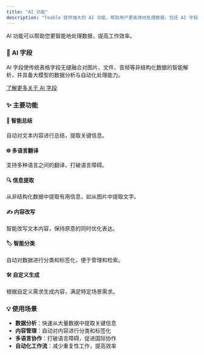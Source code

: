 ```yaml
---
title: "AI 功能"
description: "Teable 提供强大的 AI 功能，帮助用户更高效地处理数据，包括 AI 字段、智能分析等。"
---
```


<Tip>
AI 功能可以帮助您更智能地处理数据，提高工作效率。
</Tip>

### 🚀 AI 字段

AI 字段使传统表格字段无缝融合对图片、文件、音频等非结构化数据的智能解析，并具备大模型的数据分析与自动化处理能力。

[了解更多关于 AI 字段](/zh/basic/field/ai)

### ✨ 主要功能

#### 📝 智能总结
自动对文本内容进行总结，提取关键信息。

#### 🌐 多语言翻译
支持多种语言之间的翻译，打破语言障碍。

#### 🔍 信息提取
从非结构化数据中提取有用信息，如从图片中提取文字。

#### ✍️ 内容改写
智能改写文本内容，保持原意的同时优化表达。

#### 🏷️ 智能分类
自动对数据进行分类和标签化，便于管理和检索。

#### 🛠️ 自定义生成
根据自定义需求生成内容，满足特定场景需求。

### 💡 使用场景

- **数据分析**：快速从大量数据中提取关键信息
- **内容管理**：自动对内容进行分类和标签化
- **多语言协作**：打破语言障碍，促进国际协作
- **自动化工作流**：减少重复性工作，提高效率 